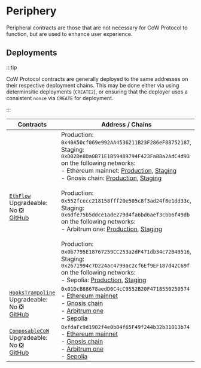 # Periphery

Peripheral contracts are those that are not necessary for CoW Protocol to function, but are used to enhance user experience.

## Deployments

:::tip

CoW Protocol contracts are generally deployed to the same addresses on their respective deployment chains. This may be done either via using determinsitic deployments (`CREATE2`), or ensuring that the deployer uses a consistent `nonce` via `CREATE` for deployment.

:::

| **Contracts** | **Address / Chains** |
|---|---|
| [`EthFlow`](periphery/eth-flow)<br />Upgradeable: No ❎<br />[GitHub](https://github.com/cowprotocol/ethflowcontract/blob/main/src/CoWSwapEthFlow.sol) | Production: `0x40A50cf069e992AA4536211B23F286eF88752187`, Staging: `0xD02De8Da0B71E1B59489794F423FaBBa2AdC4d93` on the following networks:<br />- Ethereum mainnet: [Production](https://etherscan.io/address/0x40A50cf069e992AA4536211B23F286eF88752187), [Staging](https://etherscan.io/address/0xD02De8Da0B71E1B59489794F423FaBBa2AdC4d93)<br />- Gnosis chain: [Production](https://gnosisscan.io/address/0x40A50cf069e992AA4536211B23F286eF88752187), [Staging](https://gnosisscan.io/address/0xD02De8Da0B71E1B59489794F423FaBBa2AdC4d93)<br /><br />Production: `0x552fcecc218158fff20e505c8f3ad24f8e1dd33c`, Staging: `0x6dfe75b5ddce1ade279d4fa6bd6aef3cbb6f49db` on the following networks:<br />- Arbitrum one: [Production](https://arbiscan.io/address/0x552fcecc218158fff20e505c8f3ad24f8e1dd33c), [Staging](https://arbiscan.io/address/0x6dfe75b5ddce1ade279d4fa6bd6aef3cbb6f49db)<br /><br />Production: `0x0b7795E18767259CC253a2dF471db34c72B49516`, Staging: `0x2671994c7D224ac4799ac2cf6Ef9EF187d42C69f` on the following networks:<br />- Sepolia: [Production](https://sepolia.etherscan.io/address/0x0b7795E18767259CC253a2dF471db34c72B49516), [Staging](https://sepolia.etherscan.io/address/0x2671994c7D224ac4799ac2cf6Ef9EF187d42C69f)<br /> |
| [`HooksTrampoline`](periphery/hooks-trampoline)<br />Upgradeable: No ❎<br />[GitHub](https://github.com/cowprotocol/hooks-trampoline/blob/main/src/HooksTrampoline.sol) | `0x01DcB88678aedD0C4cC9552B20F4718550250574`<br />- [Ethereum mainnet](https://etherscan.io/address/0x01DcB88678aedD0C4cC9552B20F4718550250574)<br />- [Gnosis chain](https://gnosisscan.io/address/0x01DcB88678aedD0C4cC9552B20F4718550250574)<br/>- [Arbitrum one](https://arbiscan.io/address/0x01DcB88678aedD0C4cC9552B20F4718550250574)<br/>- [Sepolia](https://sepolia.etherscan.io/address/0x01DcB88678aedD0C4cC9552B20F4718550250574) |
| [`ComposableCoW`](periphery/composable-cow)<br />Upgradeable: No ❎<br />[GitHub](https://github.com/cowprotocol/composable-cow/blob/main/src/ComposableCoW.sol) | `0xfdaFc9d1902f4e0b84f65F49f244b32b31013b74`<br />- [Ethereum mainnet](https://etherscan.io/address/0xfdaFc9d1902f4e0b84f65F49f244b32b31013b74)<br />- [Gnosis chain](https://gnosisscan.io/address/0xfdaFc9d1902f4e0b84f65F49f244b32b31013b74)<br/>- [Arbitrum one](https://arbiscan.io/address/0xfdaFc9d1902f4e0b84f65F49f244b32b31013b74)<br/>- [Sepolia](https://sepolia.etherscan.io/address/0xfdaFc9d1902f4e0b84f65F49f244b32b31013b74) |
